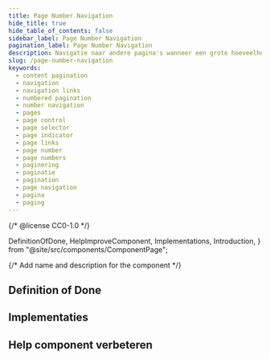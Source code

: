 ```yaml
---
title: Page Number Navigation
hide_title: true
hide_table_of_contents: false
sidebar_label: Page Number Navigation
pagination_label: Page Number Navigation
description: Navigatie naar andere pagina's wanneer een grote hoeveelheid informatie is verdeeld over genummerde pagina's.
slug: /page-number-navigation
keywords:
  - content pagination
  - navigation
  - navigation links
  - numbered pagination
  - number navigation
  - pages
  - page control
  - page selector
  - page indicator
  - page links
  - page number
  - page numbers
  - paginering
  - paginatie
  - pagination
  - page navigation
  - pagina
  - paging
---
```


{/* @license CC0-1.0 */}

  DefinitionOfDone,
  HelpImproveComponent,
  Implementations,
  Introduction,
} from "@site/src/components/ComponentPage";

{/* Add name and description for the component */}


<Introduction component={component} headingLevel={1} description={description} />

## Definition of Done

<DefinitionOfDone component={component} headingLevel={3} />

## Implementaties

<Implementations component={component} headingLevel={3} />

## Help component verbeteren

<HelpImproveComponent component={component} headingLevel={3} />
